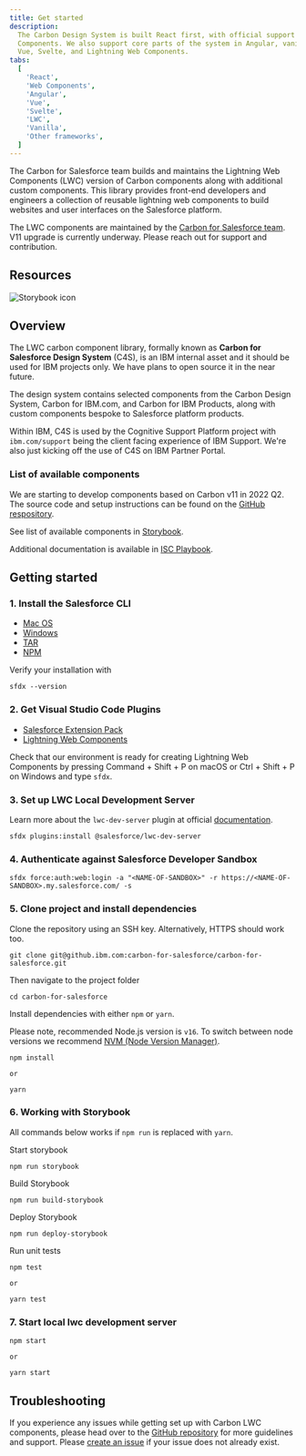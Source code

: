 ```yaml
---
title: Get started
description:
  The Carbon Design System is built React first, with official support for Web
  Components. We also support core parts of the system in Angular, vanilla JS,
  Vue, Svelte, and Lightning Web Components.
tabs:
  [
    'React',
    'Web Components',
    'Angular',
    'Vue',
    'Svelte',
    'LWC',
    'Vanilla',
    'Other frameworks',
  ]
---
```


<PageDescription>

The Carbon for Salesforce team builds and maintains the Lightning Web Components
(LWC) version of Carbon components along with additional custom components. This
library provides front-end developers and engineers a collection of reusable
lightning web components to build websites and user interfaces on the Salesforce
platform.

</PageDescription>

<InlineNotification>

The LWC components are maintained by the
[Carbon for Salesforce team](https://github.ibm.com/carbon-for-salesforce/carbon-for-salesforce).
V11 upgrade is currently underway. Please reach out for support and
contribution.

</InlineNotification>

## Resources

<Row className="resource-card-group">
<Column colLg={4} colMd={4} noGutterSm>
  <ResourceCard
    subTitle="Carbon for Salesforce Storybook"
    href="https://pages.github.ibm.com/carbon-for-salesforce/carbon-for-salesforce/"
    >

![Storybook icon](images/storybook.svg)

  </ResourceCard>
</Column>
<Column colLg={4} colMd={4} noGutterSm>
  <ResourceCard
    subTitle="Carbon for Salesforce Repository"
    href="https://github.ibm.com/carbon-for-salesforce/carbon-for-salesforce"
    >

<MdxIcon name="github" />

  </ResourceCard>
</Column>
</Row>

## Overview

The LWC carbon component library, formally known as **Carbon for Salesforce
Design System** (C4S), is an IBM internal asset and it should be used for IBM
projects only. We have plans to open source it in the near future.

The design system contains selected components from the Carbon Design System,
Carbon for IBM.com, and Carbon for IBM Products, along with custom components
bespoke to Salesforce platform products.

Within IBM, C4S is used by the Cognitive Support Platform project with
`ibm.com/support` being the client facing experience of IBM Support. We're also
just kicking off the use of C4S on IBM Partner Portal.

### List of available components

We are starting to develop components based on Carbon v11 in 2022 Q2. The source
code and setup instructions can be found on the
[GitHub respository](https://github.ibm.com/carbon-for-salesforce/carbon-for-salesforce).

See list of available components in
[Storybook](https://pages.github.ibm.com/carbon-for-salesforce/carbon-for-salesforce/).

Additional documentation is available in
[ISC Playbook](https://isc-playbook.mybluemix.net/#/documents/b92d2ed082c108d76ee91887234558c9).

## Getting started

### 1. Install the Salesforce CLI

- [Mac OS](https://developer.salesforce.com/docs/atlas.en-us.sfdx_setup.meta/sfdx_setup/sfdx_setup_install_cli.htm#sfdx_setup_install_cli_macos)
- [Windows](https://developer.salesforce.com/docs/atlas.en-us.sfdx_setup.meta/sfdx_setup/sfdx_setup_install_cli.htm#sfdx_setup_install_cli_windows)
- [TAR](https://developer.salesforce.com/docs/atlas.en-us.sfdx_setup.meta/sfdx_setup/sfdx_setup_install_cli.htm#sfdx_setup_install_cli_linux)
- [NPM](https://developer.salesforce.com/docs/atlas.en-us.sfdx_setup.meta/sfdx_setup/sfdx_setup_install_cli.htm#sfdx_setup_install_cli_npm)

Verify your installation with

```
sfdx --version
```

### 2. Get Visual Studio Code Plugins

- [Salesforce Extension Pack](https://marketplace.visualstudio.com/items?itemName=salesforce.salesforcedx-vscode)
- [Lightning Web Components](https://marketplace.visualstudio.com/items?itemName=salesforce.salesforcedx-vscode)

Check that our environment is ready for creating Lightning Web Components by
pressing Command + Shift + P on macOS or Ctrl + Shift + P on Windows and type
`sfdx`.

### 3. Set up LWC Local Development Server

Learn more about the `lwc-dev-server` plugin at official
[documentation](https://developer.salesforce.com/tools/vscode/en/localdev/set-up-lwc-local-dev).

```
sfdx plugins:install @salesforce/lwc-dev-server
```

### 4. Authenticate against Salesforce Developer Sandbox

```
sfdx force:auth:web:login -a "<NAME-OF-SANDBOX>" -r https://<NAME-OF-SANDBOX>.my.salesforce.com/ -s
```

### 5. Clone project and install dependencies

Clone the repository using an SSH key. Alternatively, HTTPS should work too.

```
git clone git@github.ibm.com:carbon-for-salesforce/carbon-for-salesforce.git
```

Then navigate to the project folder

```
cd carbon-for-salesforce
```

Install dependencies with either `npm` or `yarn`.

Please note, recommended Node.js version is `v16`. To switch between node
versions we recommend <a href="https://github.com/nvm-sh/nvm">NVM (Node Version
Manager)</a>.

```
npm install

or

yarn
```

### 6. Working with Storybook

All commands below works if `npm run` is replaced with `yarn`.

Start storybook

```
npm run storybook
```

Build Storybook

```
npm run build-storybook
```

Deploy Storybook

```
npm run deploy-storybook
```

Run unit tests

```
npm test

or

yarn test
```

### 7. Start local lwc development server

```
npm start

or

yarn start
```

## Troubleshooting

If you experience any issues while getting set up with Carbon LWC components,
please head over to the
[GitHub repository](https://github.ibm.com/carbon-for-salesforce/carbon-for-salesforce)
for more guidelines and support. Please
[create an issue](https://github.ibm.com/carbon-for-salesforce/carbon-for-salesforce/issues/new)
if your issue does not already exist.
